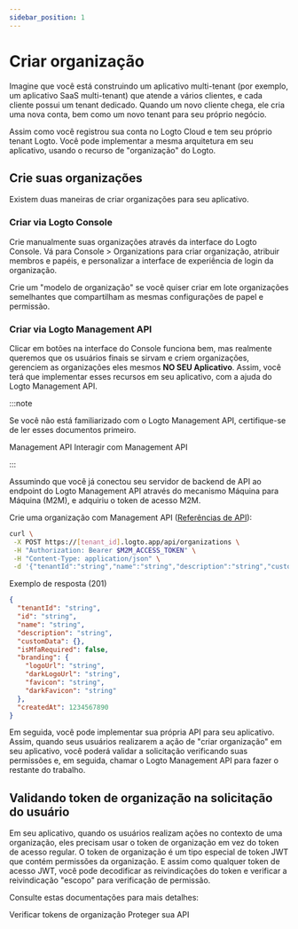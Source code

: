 ```yaml
---
sidebar_position: 1
---
```


# Criar organização

Imagine que você está construindo um aplicativo multi-tenant (por exemplo, um aplicativo SaaS multi-tenant) que atende a vários clientes, e cada cliente possui um tenant dedicado. Quando um novo cliente chega, ele cria uma nova conta, bem como um novo tenant para seu próprio negócio.

Assim como você registrou sua conta no Logto Cloud e tem seu próprio tenant Logto. Você pode implementar a mesma arquitetura em seu aplicativo, usando o recurso de "organização" do Logto.

## Crie suas organizações

Existem duas maneiras de criar organizações para seu aplicativo.

### Criar via Logto Console

Crie manualmente suas organizações através da interface do Logto Console. Vá para <CloudLink to="/organizations">Console > Organizations</CloudLink> para criar organização, atribuir membros e papéis, e personalizar a interface de experiência de login da organização.

Crie um "modelo de organização" se você quiser criar em lote organizações semelhantes que compartilham as mesmas configurações de papel e permissão.

### Criar via Logto Management API

Clicar em botões na interface do Console funciona bem, mas realmente queremos que os usuários finais se sirvam e criem organizações, gerenciem as organizações eles mesmos **NO SEU Aplicativo**. Assim, você terá que implementar esses recursos em seu aplicativo, com a ajuda do Logto Management API.

:::note

Se você não está familiarizado com o Logto Management API, certifique-se de ler esses documentos primeiro.

<Url href="/concepts/core-service/#management-api">Management API</Url>
<Url href="/integrate-logto/interact-with-management-api">Interagir com Management API</Url>

:::

Assumindo que você já conectou seu servidor de backend de API ao endpoint do Logto Management API através do mecanismo Máquina para Máquina (M2M), e adquiriu o token de acesso M2M.

Crie uma organização com Management API ([Referências de API](https://openapi.logto.io/operation/operation-createorganization)):

```bash
curl \
 -X POST https://[tenant_id].logto.app/api/organizations \
 -H "Authorization: Bearer $M2M_ACCESS_TOKEN" \
 -H "Content-Type: application/json" \
 -d '{"tenantId":"string","name":"string","description":"string","customData":{},"isMfaRequired":false,"branding":{"logoUrl":"string","darkLogoUrl":"string","favicon":"string","darkFavicon":"string"},"createdAt":1234567890}'
```

Exemplo de resposta (201)

```json
{
  "tenantId": "string",
  "id": "string",
  "name": "string",
  "description": "string",
  "customData": {},
  "isMfaRequired": false,
  "branding": {
    "logoUrl": "string",
    "darkLogoUrl": "string",
    "favicon": "string",
    "darkFavicon": "string"
  },
  "createdAt": 1234567890
}
```

Em seguida, você pode implementar sua própria API para seu aplicativo. Assim, quando seus usuários realizarem a ação de "criar organização" em seu aplicativo, você poderá validar a solicitação verificando suas permissões e, em seguida, chamar o Logto Management API para fazer o restante do trabalho.

## Validando token de organização na solicitação do usuário

Em seu aplicativo, quando os usuários realizam ações no contexto de uma organização, eles precisam usar o token de organização em vez do token de acesso regular. O token de organização é um tipo especial de token JWT que contém permissões da organização. E assim como qualquer token de acesso JWT, você pode decodificar as reivindicações do token e verificar a reivindicação "escopo" para verificação de permissão.

Consulte estas documentações para mais detalhes:

<Url href="/authorization/organization-template/protect-organization-resources">
  Verificar tokens de organização
</Url>
<Url href="/authorization/api-resources/protect-your-api">Proteger sua API</Url>
